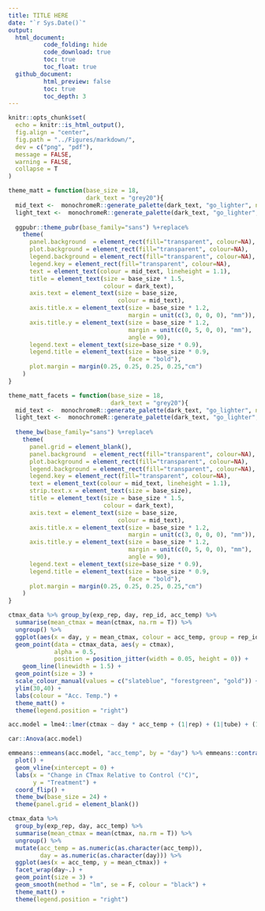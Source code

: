```yaml
---
title: TITLE HERE
date: "`r Sys.Date()`"
output: 
  html_document:
          code_folding: hide
          code_download: true
          toc: true
          toc_float: true
  github_document:
          html_preview: false
          toc: true
          toc_depth: 3
---
```


```r
knitr::opts_chunk$set(
  echo = knitr::is_html_output(),
  fig.align = "center",
  fig.path = "../Figures/markdown/",
  dev = c("png", "pdf"),
  message = FALSE,
  warning = FALSE,
  collapse = T
)

theme_matt = function(base_size = 18,
                      dark_text = "grey20"){
  mid_text <-  monochromeR::generate_palette(dark_text, "go_lighter", n_colours = 5)[2]
  light_text <-  monochromeR::generate_palette(dark_text, "go_lighter", n_colours = 5)[3]
  
  ggpubr::theme_pubr(base_family="sans") %+replace% 
    theme(
      panel.background  = element_rect(fill="transparent", colour=NA), 
      plot.background = element_rect(fill="transparent", colour=NA), 
      legend.background = element_rect(fill="transparent", colour=NA),
      legend.key = element_rect(fill="transparent", colour=NA),
      text = element_text(colour = mid_text, lineheight = 1.1),
      title = element_text(size = base_size * 1.5,
                           colour = dark_text),
      axis.text = element_text(size = base_size,
                               colour = mid_text),
      axis.title.x = element_text(size = base_size * 1.2,
                                  margin = unit(c(3, 0, 0, 0), "mm")),
      axis.title.y = element_text(size = base_size * 1.2,
                                  margin = unit(c(0, 5, 0, 0), "mm"), 
                                  angle = 90),
      legend.text = element_text(size=base_size * 0.9),
      legend.title = element_text(size = base_size * 0.9, 
                                  face = "bold"),
      plot.margin = margin(0.25, 0.25, 0.25, 0.25,"cm")
    )
}

theme_matt_facets = function(base_size = 18,
                             dark_text = "grey20"){
  mid_text <-  monochromeR::generate_palette(dark_text, "go_lighter", n_colours = 5)[2]
  light_text <-  monochromeR::generate_palette(dark_text, "go_lighter", n_colours = 5)[3]
  
  theme_bw(base_family="sans") %+replace% 
    theme(
      panel.grid = element_blank(),
      panel.background  = element_rect(fill="transparent", colour=NA), 
      plot.background = element_rect(fill="transparent", colour=NA), 
      legend.background = element_rect(fill="transparent", colour=NA),
      legend.key = element_rect(fill="transparent", colour=NA),
      text = element_text(colour = mid_text, lineheight = 1.1),
      strip.text.x = element_text(size = base_size),
      title = element_text(size = base_size * 1.5,
                           colour = dark_text),
      axis.text = element_text(size = base_size,
                               colour = mid_text),
      axis.title.x = element_text(size = base_size * 1.2,
                                  margin = unit(c(3, 0, 0, 0), "mm")),
      axis.title.y = element_text(size = base_size * 1.2,
                                  margin = unit(c(0, 5, 0, 0), "mm"), 
                                  angle = 90),
      legend.text = element_text(size=base_size * 0.9),
      legend.title = element_text(size = base_size * 0.9, 
                                  face = "bold"),
      plot.margin = margin(0.25, 0.25, 0.25, 0.25,"cm")
    )
}
```

```r
ctmax_data %>% group_by(exp_rep, day, rep_id, acc_temp) %>% 
  summarise(mean_ctmax = mean(ctmax, na.rm = T)) %>% 
  ungroup() %>% 
  ggplot(aes(x = day, y = mean_ctmax, colour = acc_temp, group = rep_id)) + 
  geom_point(data = ctmax_data, aes(y = ctmax), 
             alpha = 0.5, 
             position = position_jitter(width = 0.05, height = 0)) +
    geom_line(linewidth = 1.5) + 
  geom_point(size = 3) + 
  scale_colour_manual(values = c("slateblue", "forestgreen", "gold")) + 
  ylim(30,40) + 
  labs(colour = "Acc. Temp.") +
  theme_matt() + 
  theme(legend.position = "right")
```

```r

acc.model = lme4::lmer(ctmax ~ day * acc_temp + (1|rep) + (1|tube) + (1|exp_rep), data = ctmax_data)

car::Anova(acc.model)

emmeans::emmeans(acc.model, "acc_temp", by = "day") %>% emmeans::contrast("trt.vs.ctrlk", ref = 2) %>% 
  plot() +  
  geom_vline(xintercept = 0) + 
  labs(x = "Change in CTmax Relative to Control (°C)",
       y = "Treatment") + 
  coord_flip() + 
  theme_bw(base_size = 24) + 
  theme(panel.grid = element_blank())

```

```r

ctmax_data %>% 
  group_by(exp_rep, day, acc_temp) %>% 
  summarise(mean_ctmax = mean(ctmax, na.rm = T)) %>% 
  ungroup() %>% 
  mutate(acc_temp = as.numeric(as.character(acc_temp)),
         day = as.numeric(as.character(day))) %>% 
  ggplot(aes(x = acc_temp, y = mean_ctmax)) + 
  facet_wrap(day~.) + 
  geom_point(size = 3) + 
  geom_smooth(method = "lm", se = F, colour = "black") + 
  theme_matt() + 
  theme(legend.position = "right")

```


